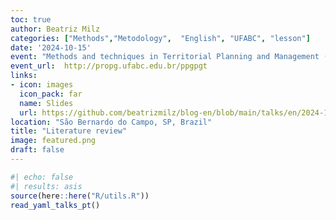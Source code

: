```yaml
---
toc: true
author: Beatriz Milz
categories: ["Methods","Metodology",  "English", "UFABC", "lesson"]
date: '2024-10-15'
event: "Methods and techniques in Territorial Planning and Management (PGT-605)"
event_url:  http://propg.ufabc.edu.br/ppgpgt
links:
- icon: images
  icon_pack: far
  name: Slides
  url: https://github.com/beatrizmilz/blog-en/blob/main/talks/en/2024-10-15-ufabc-literature-review/slides.pdf
location: "São Bernardo do Campo, SP, Brazil"
title: "Literature review"
image: featured.png
draft: false
---
```


```r
#| echo: false
#| results: asis
source(here::here("R/utils.R"))
read_yaml_talks_pt()
```

<br>
